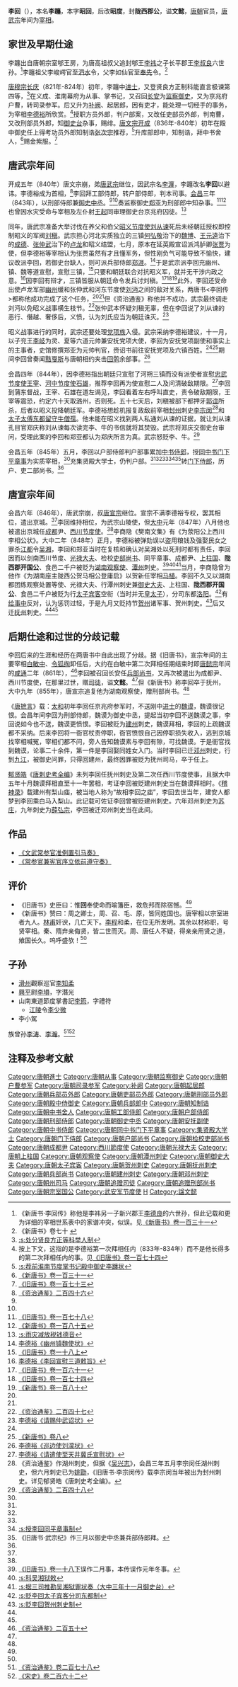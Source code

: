 {{Infobox person
|name        = 李回
|image       = 
|image_size  = 
|caption     = 
|birth_date  = 生年不詳
|birth_place = [[唐朝|唐朝]]
|death_date  = 卒年不詳
|death_place = [[唐朝|唐朝]][[撫州|撫州]]
|occupation  = [[唐朝|唐朝]]官员
}}
{{for|后赵官员李回|李回 (后赵)}}
{{for|宋朝官员李回|李回 (宋朝)}}
'''李回'''（{{bd|？||？|catIdx=L}}），本名'''李躔'''，本字'''昭回'''，后改'''昭度'''，封'''陇西郡公'''，谥'''文懿'''，[[唐朝|唐朝]]官员，[[唐武宗|唐武宗]]年间为[[宰相|宰相]]。

== 家世及早期仕途 ==
李躔出自唐朝宗室郇王房，为唐高祖叔父追封郇王[[李祎_(隋朝)|李祎]]之子长平郡王[[李叔良|李叔良]]六世孙。<ref>《新唐书·李回传》称他是李祎另一子新兴郡王[[李德良|李德良]]的六世孙，但此记载和更为详细的宰相世系表中的家谱冲突，似误。见[[:s:新唐書/卷131|《新唐书》卷一百三十一]]</ref>李躔祖父李峻崿官至[[泗水|泗水]]令，父李如仙官至[[奉先|奉先]]令。<ref name=NBT70>《新唐书》卷七十 {{cite web |url=http://www.sidneyluo.net/a/a17/070.htm |title=存档副本 |accessdate=2011-10-25  |deadurl=yes |archiveurl=https://web.archive.org/web/20120218050017/http://www.sidneyluo.net/a/a17/070.htm |archivedate=2012-02-18 }}{{cite web |url=http://www.sidneyluo.net/a/a17/table/form14.htm |title=存档副本 |accessdate=2010-01-17  |deadurl=yes |archiveurl=https://web.archive.org/web/20100620182914/http://sidneyluo.net/a/a17/table/form14.htm |archivedate=2010-06-20 }}</ref>

[[唐穆宗|唐穆宗]][[长庆|长庆]]（821年-824年）初年，李躔中[[进士|进士]]，又登贤良方正制科能直言极谏第四等，<ref>[[:s:处分贤良方正等科举人制|:s:处分贤良方正等科举人制]]</ref>在义成、淮南幕府为从事、掌书记，又召回[[长安|长安]]为[[监察御史|监察御史]]，又为京兆府户曹，转司录参军。后又升为[[补阙|补阙]]、起居郎，因有吏才，能处理一切经手的事务，为宰相[[李德裕|李德裕]]所欣赏。<ref>按上下文，这指的是李德裕第一次拜相任内（833年-834年）而不是他长得多的第二次拜相任内的事。见[[:s:舊唐書/卷174|《旧唐书》卷一百七十四]]</ref>授职方员外郎，判户部案，又改任吏部员外郎，判南曹，又改刑部员外郎，知[[御史台|御史台]]杂事，赐绯。[[唐文宗|唐文宗]][[开成|开成]]（836年-840年）初年在殿中御史任上得考功员外郎知制诰[[张次宗|张次宗]]推荐，<ref>[[:s:荐前淮南节度掌书记殿中御史李躔状|:s:荐前淮南节度掌书记殿中御史李躔状]]</ref>升库部郎中，知制诰，拜中书舍人，<ref name=NBT131>[[:s:新唐書/卷131|《新唐书》卷一百三十一]]</ref>赐金紫服。<ref name=BT173>[[:s:舊唐書/卷173|《旧唐书》卷一百七十三]]</ref>

== 唐武宗年间 ==
开成五年（840年）唐文宗崩，弟[[唐武宗|唐武宗]]继位，因武宗名[[李瀍|李瀍]]，李躔改名'''李回'''以避讳。李德裕成为首相，<ref name=ZZTJ246>[[:s:資治通鑑/卷246|《资治通鉴》二百四十六]]</ref>李回拜工部侍郎，转户部侍郎，判本司事。[[会昌_(唐朝)|会昌]]三年（843年），以刑部侍郎兼[[御史中丞|御史中丞]]。<ref name=NBT131/><ref name=BT173/>奏监察御史[[郑亚|郑亚]]为刑部郎中知杂事。<ref>[[:s:旧唐书/卷178|《旧唐书》卷一百七十八]]</ref><ref>[[:s:新唐书/卷185|《新唐书》卷一百八十五]]</ref>也曾因水灾受命与宰相及左仆射[[王起_(唐朝)|王起]]同审理御史台京兆府囚徒。<ref>[[:s:雨灾减放税钱德音|:s:雨灾减放税钱德音]]</ref>

同年，唐武宗准备大举讨伐在养父和伯父[[昭义节度使|昭义节度使]][[刘从谏|刘从谏]]死后未经朝廷授权即控制昭义的军阀[[刘稹|刘稹]]。武宗担心河北实质独立的三镇[[何弘敬|何弘敬]]治下的[[魏博|魏博]]、[[王元逵|王元逵]]治下的[[成德|成德]]、[[张仲武|张仲武]]治下的[[卢龙|卢龙]]和昭义结盟，七月，原本在延英殿宣诏派鸿胪卿[[张贾|张贾]]为使，但李德裕等宰相认为张贾虽然有才且懂军务，但性刚负气可能导致不愉快，建议改派李回，若御史台缺人，则可派兵部侍郎[[郑涯|郑涯]]。<ref>[[:s:幽州镇魏使状|李德裕《幽州镇魏使状》]]</ref>于是武宗派李回充幽州、镇、魏等道宣慰，宣慰三镇，<ref name=BT18-1>[[:s:旧唐书/卷18上|《旧唐书》卷一十八上]]</ref>只要和朝廷联合对抗昭义军，就并无干涉内政之意。<ref>[[:s:李回宣慰三道敕旨|李德裕《李回宣慰三道敕旨》]]</ref>因李回有辩才，三镇皆服从朝廷命令发兵讨刘稹。<ref>[[:s:旧唐书/卷161|《旧唐书》卷一百六十一]]</ref><ref>[[:s:旧唐书/卷174|《旧唐书》卷一百七十四]]</ref><ref>[[:s:新唐书/卷180|《新唐书》卷一百八十]]</ref>此外，李回还受命出使卢龙军部[[幽州|幽州]]缓和张仲武和河东节度使[[刘沔|刘沔]]之间的敌对关系，两唐书<李回传>都称他成功完成了这个任务，<ref name=NBT131/><ref name=BT173/>但《资治通鉴》称他并不成功，武宗最终调走刘沔以免昭义战事横生枝节。<ref name=ZZTJ247>[[:s:資治通鑑/卷247|《资治通鉴》二百四十七]]</ref>张仲武本怀疑刘稹无辜，但在李回说了刘从谏的恶行、僭越、奢侈后，义愤，认为刘氏应当为朝廷诛灭。<ref>[[:s:请赐仲武诏状|李德裕《请赐仲武诏状》]]</ref>

昭义战事进行的同时，武宗还要处理[[党项族|党项族]]入侵。武宗采纳李德裕建议，十一月，以子兖王[[李岐|李岐]]为灵、夏等六道元帅兼安抚党项大使，李回为安抚党项副使和事实上的主事者，史馆修撰郑亚为元帅判官，赍诏书前往安抚党项及六镇百姓。<ref name=ZZTJ247/><ref name=NBT8>[[:s:新唐书/卷8|《新唐书》卷八]]</ref>期间李回曾奏闻[[黠戛斯|黠戛斯]]与唐朝相约夹击[[回鹘|回鹘]]余部事。<ref>[[:s:巡边使刘濛状|李德裕《巡边使刘濛状》]]</ref>

会昌四年（844年），因李德裕指出朝廷只宣慰了河朔三镇而没有派使者宣慰[[忠武节度使|忠武节度使]][[王宰_(节度使)|王宰]]、[[河中节度使|河中节度使]][[石雄|石雄]]，推荐李回再为使宣慰二人及问清破敌期限。<ref>[[:s:请遣使至天井冀氏宣慰状|李德裕《请遣使至天井冀氏宣慰状》]]</ref>李回到蒲东督战，王宰、石雄在道左谒见，李回看着左右呼叫直史，责令破敌期限，王宰等震恐，约定六十天取潞州，否则死。五十七天后，刘稹被部下都押牙[[郭谊|郭谊]]所杀，后者以昭义投降朝廷军。李德裕想趁机报复政敌前宰相[[封州_(隋朝)|封州]]刺史[[李宗闵|李宗闵]]<ref>《资治通鉴》作湖州刺史，但据《[[吴兴志|吴兴志]]》，会昌三年五月李宗闵任湖州刺史，但六月刺史已为[[姚勖|姚勖]]，《旧唐书·李宗闵传》载李宗闵当年被出为封州刺史。详见郁贤皓《唐刺史考全编》。</ref>和[[太子太傅|太子太傅]][[东都留守|东都留守]][[牛僧孺|牛僧孺]]。他未能在昭义找到两人私通刘从谏的证据，就让刘从谏孔目官郑庆称刘从谏每次读完李、牛的书信就将其焚毁。武宗将郑庆交御史台审问，受理此案的李回和郑亚都认为郑庆所言为真。武宗怒贬李、牛。<ref name=ZZTJ248>[[:s:資治通鑑/卷248|《资治通鉴》二百四十八]]</ref>

会昌五年（845年）五月，李回以户部侍郎判户部事累加[[中书侍郎|中书侍郎]]，授[[同中书门下平章事|同中书门下平章事]]为实质宰相，<ref name=NBT131/>充集贤殿大学士，仍判户部。<ref name=BT18-1/><ref name=NBT8/><ref name=ZZTJ248/><ref>[[:s:授李回同平章事制|:s:授李回同平章事制]]</ref><ref>《旧唐书·武宗纪》作三月以御史中丞兼兵部侍郎拜。</ref>转[[门下侍郎|门下侍郎]]，历户、吏二部尚书。<ref name=BT173/>

== 唐宣宗年间 ==
会昌六年（846年），唐武宗崩，叔[[唐宣宗|唐宣宗]]继位。宣宗不满李德裕专权，罢其相位，遣出京城。<ref name=ZZTJ248/>李回维持相位，为武宗山陵使，但[[大中_(唐朝)|大中]]元年（847年）八月他也被遣出京城任[[成都|成都]]尹、[[西川节度使|西川节度使]]。<ref name=NBT8/>李商隐《樊南文集》有《为荥阳公上西川李相公状》。大中二年（848年）正月，李德裕被弹劾误以盗用粮钱及强娶民女之罪杀[[江都|江都]]令[[吴湘|吴湘]]，李回和郑亚当时在复核和确认对吴湘处以死刑时都有责任，李回因而以剑南西川节度、[[光禄大夫|光禄大夫]]、检校[[吏部尚书|吏部尚书]]、同平章事、成都尹、[[上柱国|上柱国]]、'''陇西郡开国公'''、食邑二千户被贬为[[湖南观察使|湖南观察使]]、[[潭州_(隋朝)|潭州]]刺史。<ref>[[:s:旧唐书/卷18下|《旧唐书》卷一十八下]]误作二月事，本传误作元年冬事。</ref><ref>[[:s:科吴湘狱敕|:s:科吴湘狱敕]]</ref><ref>[[:s:据三司推勘吴湘狱罪状奏（大中三年十一月御史台）|:s:据三司推勘吴湘狱罪状奏（大中三年十一月御史台）]]</ref>当月，李商隐曾为他作《为湖南座主陇西公贺马相公登庸启》以贺新任宰相[[马植_(唐朝)|马植]]。李回不久又以湖南都团练观察处置等使、光禄大夫、行潭州刺史兼[[御史大夫|御史大夫]]、上柱国、'''陇西郡开国公'''、食邑二千户被贬为行[[太子宾客|太子宾客]]空衔（当时并无[[皇太子|皇太子]]），分司东都[[洛阳|洛阳]]。<ref>[[:s:贬李回太子宾客分司东都制|:s:贬李回太子宾客分司东都制]]</ref>有[[给事中|给事中]]反对，认为惩罚过轻，于是九月又贬持节[[贺州|贺州]]诸军事、贺州刺史。<ref>[[:s:贬李回贺州刺史制|:s:贬李回贺州刺史制]]</ref>后又迁[[抚州|抚州]]刺史。<ref name=NBT131/><ref name=BT173/>

== 后期仕途和过世的分歧记载 ==
李回后来的生涯和经历在两唐书中自此出现了分歧。据《旧唐书》，宣宗年间的主要宰相[[白敏中|白敏中]]、[[令狐绹|令狐绹]]卸任后，大约在白敏中第二次拜相任期结束时即[[唐懿宗|唐懿宗]]年间的[[咸通|咸通]]二年（861年），<ref name=ZZTJ250>[[:s:資治通鑑/卷250|《资治通鉴》二百五十]]</ref>李回被召回长安任[[兵部尚书|兵部尚书]]，又再次被遣出为成都尹、西川节度使，在那里过世，赠[[司徒|司徒]]，谥'''文懿'''。<ref name=BT173/>但《新唐书》称李回卒于抚州，大中九年（855年），唐宣宗追复他为湖南观察使，赠刑部尚书。<ref name=NBT131/>

《[[唐摭言|唐摭言]]》载：[[太和_(唐朝)|太和]]初年李回任京兆府参军时，不送刚中[[进士|进士]]的[[魏谟|魏谟]]，魏谟很记恨。会昌年间李回为刑部侍郎，魏谟为御史中丞，提起当初李回不送魏谟之事，李回说如今也不送，魏谟更愤恨。李回被贬为[[建州_(唐朝)|建州]]刺史，魏谟拜相，李回的上疏魏谟都不采纳。后来李回将一衙官杖责停职，衙官愤恨自己因停职损失收入，逃到京城找宰相喊冤，宰相们都不问，旁人告知魏谟素与李回有隙，可找魏谟。于是衙官找到魏谟，论事二十余件，第一件是李回娶同姓女入门。当时李回已迁[[邓州|邓州]]刺史，行到[[九江|九江]]，被御史问罪，只得回建州，最终因罪被贬为抚州司马，卒于任上。

[[郁贤皓|郁贤皓]]《[[唐刺史考全编|唐刺史考全编]]》未列李回任抚州刺史及第二次任西川节度使事，且据大中五年十月魏谟拜相直至十一年罢相，考证李回被贬建州刺史当在魏谟拜相时。《[[稽神录|稽神录]]》载建州有梨山庙，被当地人称为“故相李回之庙”，李回去世当年，建安人都梦到李回乘白马入梨山。此记载可佐证李回曾被贬建州刺史。六年邓州刺史为[[苏庄|苏庄]]，九年刺史为[[薛弘宗|薛弘宗]]，李回被迁邓州刺史当在此间。

== 作品 ==
*[[:s:文武常参官准例置引马奏|《文武常参官准例置引马奏》]]
*[[:s:常参官兼宪官序立依前遵守奏|《常参官兼宪官序立依前遵守奏》]]

== 评价 ==
*《旧唐书》史臣曰：惟'''回'''奉使命而喻籓臣，救危邦而除宿憾。<ref name=BT173/>
*《新唐书》赞曰：周之卿士，周、召、毛、原，皆同姓国也。唐宰相以宗室进者九人。[[李林甫|林甫]]奸谀，几亡天下。[[李程|李程]]和柔，在位无所发明。其余以材称职，号贤宰相。秦、隋弃亲侮贤，皆二世而灭。周、唐任人不疑，得亲亲用贤之道，飨国长久。呜呼盛欤！<ref name=NBT131/>

== 子孙 ==
*[[滑州|滑州]]觀察巡官[[李知柔|李知柔]]
*[[兴平市|興平]]尉[[李塤|李塤]]，字潛光
*山南東道節度掌書記[[李筠|李筠]]，字禮符
**[[江陵|江陵]]令[[李少微|李少微]]
*李小駕

族曾孙[[李涛_(五代)|李涛]]、[[李瀚_(後唐進士)|李瀚]]。<ref>[[:s:资治通鉴/卷278|《资治通鉴》卷二百七十八]]</ref><ref>[[:s:宋史/卷262|《宋史》卷二百六十二]]</ref>

== 注释及参考文献 ==
{{reflist|3}}

{{DEFAULTSORT:L}}
[[Category:唐朝進士|Category:唐朝進士]]
[[Category:唐朝从事|Category:唐朝从事]]
[[Category:唐朝监察御史|Category:唐朝监察御史]]
[[Category:唐朝户曹参军|Category:唐朝户曹参军]]
[[Category:唐朝司录参军|Category:唐朝司录参军]]
[[Category:补阙|Category:补阙]]
[[Category:唐朝起居郎|Category:唐朝起居郎]]
[[Category:唐朝兵部员外郎|Category:唐朝兵部员外郎]]
[[Category:唐朝吏部员外郎|Category:唐朝吏部员外郎]]
[[Category:唐朝刑部员外郎|Category:唐朝刑部员外郎]]
[[Category:唐朝殿中侍御史|Category:唐朝殿中侍御史]]
[[Category:唐朝兵部郎中|Category:唐朝兵部郎中]]
[[Category:唐朝知制诰|Category:唐朝知制诰]]
[[Category:唐朝中书舍人|Category:唐朝中书舍人]]
[[Category:唐朝工部侍郎|Category:唐朝工部侍郎]]
[[Category:唐朝户部侍郎|Category:唐朝户部侍郎]]
[[Category:唐朝刑部侍郎|Category:唐朝刑部侍郎]]
[[Category:唐朝御史中丞|Category:唐朝御史中丞]]
[[Category:唐朝安抚副使|Category:唐朝安抚副使]]
[[Category:唐朝中书侍郎|Category:唐朝中书侍郎]]
[[Category:唐朝同中书门下平章事|Category:唐朝同中书门下平章事]]
[[Category:集贤殿大学士|Category:集贤殿大学士]]
[[Category:唐朝门下侍郎|Category:唐朝门下侍郎]]
[[Category:唐朝户部尚书|Category:唐朝户部尚书]]
[[Category:唐朝检校吏部尚书|Category:唐朝检校吏部尚书]]
[[Category:唐朝成都尹|Category:唐朝成都尹]]
[[Category:西川節度使|Category:西川節度使]]
[[Category:唐朝光禄大夫|Category:唐朝光禄大夫]]
[[Category:唐朝上柱国|Category:唐朝上柱国]]
[[Category:唐朝观察使|Category:唐朝观察使]]
[[Category:唐朝潭州刺史|Category:唐朝潭州刺史]]
[[Category:唐朝御史大夫|Category:唐朝御史大夫]]
[[Category:唐朝太子宾客|Category:唐朝太子宾客]]
[[Category:唐朝贺州刺史|Category:唐朝贺州刺史]]
[[Category:唐朝抚州刺史|Category:唐朝抚州刺史]]
[[Category:唐朝兵部尚书|Category:唐朝兵部尚书]]
[[Category:唐朝建州刺史|Category:唐朝建州刺史]]
[[Category:唐朝邓州刺史|Category:唐朝邓州刺史]]
[[Category:唐朝州司马|Category:唐朝州司马]]
[[Category:唐朝追赠司徒|Category:唐朝追赠司徒]]
[[Category:唐朝追赠刑部尚书|Category:唐朝追赠刑部尚书]]
[[Category:唐朝宗室国公|Category:唐朝宗室国公]]
[[Category:武安军节度使|Category:武安军节度使]]
[[Category:李姓|H]]
[[Category:諡文懿|Category:諡文懿]]